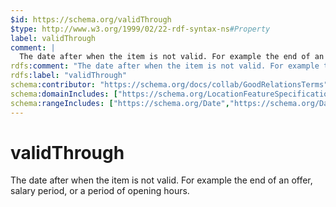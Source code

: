 ```yaml
---
$id: https://schema.org/validThrough
$type: http://www.w3.org/1999/02/22-rdf-syntax-ns#Property
label: validThrough
comment: |
  The date after when the item is not valid. For example the end of an offer, salary period, or a period of opening hours.
rdfs:comment: "The date after when the item is not valid. For example the end of an offer, salary period, or a period of opening hours."
rdfs:label: "validThrough"
schema:contributor: "https://schema.org/docs/collab/GoodRelationsTerms"
schema:domainIncludes: ["https://schema.org/LocationFeatureSpecification","https://schema.org/Offer","https://schema.org/FinancialIncentive","https://schema.org/PriceSpecification","https://schema.org/MonetaryAmount","https://schema.org/Demand","https://schema.org/OpeningHoursSpecification","https://schema.org/JobPosting"]
schema:rangeIncludes: ["https://schema.org/Date","https://schema.org/DateTime"]
---
```


# validThrough

The date after when the item is not valid. For example the end of an offer, salary period, or a period of opening hours.

